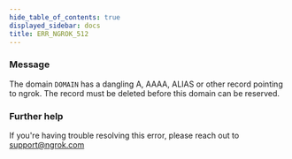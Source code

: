 ```yaml
---
hide_table_of_contents: true
displayed_sidebar: docs
title: ERR_NGROK_512
---
```




### Message

The domain `DOMAIN` has a dangling A, AAAA, ALIAS or other record pointing to ngrok. The record must be deleted before this domain can be reserved.

<ErrorDetails error="err_ngrok_512" />

### Further help

If you're having trouble resolving this error, please reach out to [support@ngrok.com](mailto:support@ngrok.com?subject=Help%20with%20ERR_NGROK_512)
